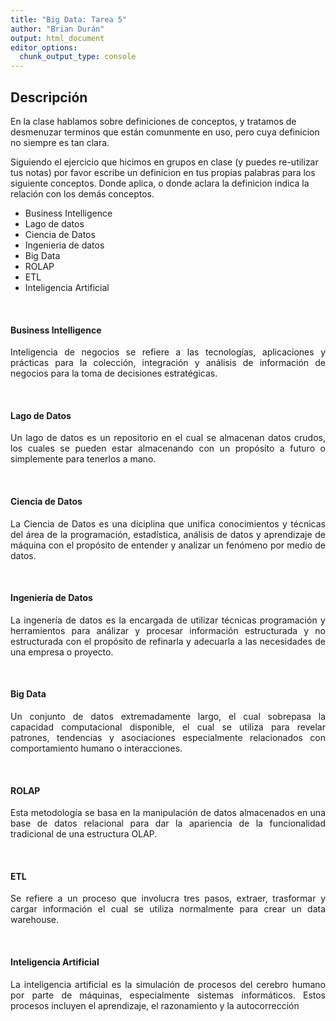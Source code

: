 ```yaml
---
title: "Big Data: Tarea 5"
author: "Brian Durán"
output: html_document
editor_options: 
  chunk_output_type: console
---
```


## Descripción

<p align="justify">
En la clase hablamos sobre definiciones de conceptos, y tratamos de desmenuzar terminos que están comunmente en uso, pero cuya definicion no siempre es tan clara.

Siguiendo el ejercicio que hicimos en grupos en clase (y puedes re-utilizar tus notas) por favor escribe un definicion en tus propias palabras para los siguiente conceptos. Donde aplica, o donde aclara la definicion indica la relación con los demás conceptos.
</p>

 - Business Intelligence
 - Lago de datos
 - Ciencia de Datos
 - Ingenieria de datos
 - Big Data
 - ROLAP
 - ETL
 - Inteligencia Artificial
 
<br>
 
#### Business Intelligence
<p align="justify">
Inteligencia de negocios se refiere a las tecnologías, aplicaciones y prácticas para la colección, integración y análisis de información de negocios para la toma de decisiones estratégicas.
</p>

<br>

#### Lago de Datos
<p align="justify">
Un lago de datos es un repositorio en el cual se almacenan datos crudos, los cuales se pueden estar almacenando con un propósito a futuro o simplemente para tenerlos a mano.
</p>

<br>

#### Ciencia de Datos
<p align="justify">
La Ciencia de Datos es una diciplina que unifica conocimientos y técnicas del área de la programación, estadística, análisis de datos y aprendizaje de máquina con el propósito de entender y analizar un fenómeno por medio de datos.
</p>

<br>

#### Ingeniería de Datos
<p align="justify">
La ingenería de datos es la encargada de utilizar técnicas programación y herramientos para análizar y procesar información estructurada y no estructurada con el propósito de refinarla y adecuarla a las necesidades de una empresa o proyecto.
</p>

<br>

#### Big Data
<p align="justify">
Un conjunto de datos extremadamente largo, el cual sobrepasa la capacidad computacional disponible, el cual se utiliza para revelar patrones, tendencias y asociaciones especialmente relacionados con comportamiento humano o interacciones.
</p>

<br>

#### ROLAP
<p align="justify">
Esta metodología se basa en la manipulación de datos almacenados en una base de datos relacional para dar la apariencia de la funcionalidad tradicional de una estructura OLAP.
</p>

<br>

#### ETL
<p align="justify">
Se refiere a un proceso que involucra tres pasos, extraer, trasformar y cargar información el cual se utiliza normalmente para crear un data warehouse.
</p>

<br>

#### Inteligencia Artificial
<p align="justify">
La inteligencia artificial es la simulación de procesos del cerebro humano por parte de máquinas, especialmente sistemas informáticos. Estos procesos incluyen el aprendizaje, el razonamiento y la autocorrección
</p>





